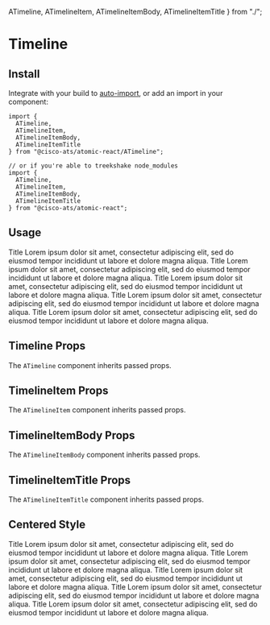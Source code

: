 
  ATimeline,
  ATimelineItem,
  ATimelineItemBody,
  ATimelineItemTitle
} from "./";

<Meta title="Components/Timelines" component={ATimeline} />

# Timeline

## Install

Integrate with your build to [auto-import](?path=/docs/getting-started--page#integrating), or add an import in your component:

```
import {
  ATimeline,
  ATimelineItem,
  ATimelineItemBody,
  ATimelineItemTitle
} from "@cisco-ats/atomic-react/ATimeline";

// or if you're able to treekshake node_modules
import {
  ATimeline,
  ATimelineItem,
  ATimelineItemBody,
  ATimelineItemTitle
} from "@cisco-ats/atomic-react";
```

## Usage

<Preview>
  <Story name="usage-1">
    <ATimeline>
      <ATimelineItem time="2020-01-01 01:00:00 UTC">
        <ATimelineItemTitle>Title</ATimelineItemTitle>
        <ATimelineItemBody>
          Lorem ipsum dolor sit amet, consectetur adipiscing elit, sed do
          eiusmod tempor incididunt ut labore et dolore magna aliqua.
        </ATimelineItemBody>
      </ATimelineItem>
      <ATimelineItem variant="success" time="2020-01-01 02:00:00 UTC">
        <ATimelineItemTitle>Title</ATimelineItemTitle>
        <ATimelineItemBody>
          Lorem ipsum dolor sit amet, consectetur adipiscing elit, sed do
          eiusmod tempor incididunt ut labore et dolore magna aliqua.
        </ATimelineItemBody>
      </ATimelineItem>
      <ATimelineItem variant="info" time="2020-01-01 03:00:00 UTC">
        <ATimelineItemTitle>Title</ATimelineItemTitle>
        <ATimelineItemBody>
          Lorem ipsum dolor sit amet, consectetur adipiscing elit, sed do
          eiusmod tempor incididunt ut labore et dolore magna aliqua.
        </ATimelineItemBody>
      </ATimelineItem>
      <ATimelineItem variant="warning" time="2020-01-01 04:00:00 UTC">
        <ATimelineItemTitle>Title</ATimelineItemTitle>
        <ATimelineItemBody>
          Lorem ipsum dolor sit amet, consectetur adipiscing elit, sed do
          eiusmod tempor incididunt ut labore et dolore magna aliqua.
        </ATimelineItemBody>
      </ATimelineItem>
      <ATimelineItem variant="danger" time="2020-01-01 05:00:00 UTC">
        <ATimelineItemTitle>Title</ATimelineItemTitle>
        <ATimelineItemBody>
          Lorem ipsum dolor sit amet, consectetur adipiscing elit, sed do
          eiusmod tempor incididunt ut labore et dolore magna aliqua.
        </ATimelineItemBody>
      </ATimelineItem>
    </ATimeline>
  </Story>
</Preview>

## Timeline Props

The `ATimeline` component inherits passed props.

<Props of={ATimeline} />

## TimelineItem Props

The `ATimelineItem` component inherits passed props.

<Props of={ATimelineItem} />

## TimelineItemBody Props

The `ATimelineItemBody` component inherits passed props.

<Props of={ATimelineItemBody} />

## TimelineItemTitle Props

The `ATimelineItemTitle` component inherits passed props.

<Props of={ATimelineItemTitle} />

## Centered Style

<Preview>
  <Story name="centered-1">
    <div className="mb-1">
      <ATimeline centered>
        <ATimelineItem time="2020-01-01 01:00:00 UTC">
          <ATimelineItemTitle>Title</ATimelineItemTitle>
          <ATimelineItemBody>
            Lorem ipsum dolor sit amet, consectetur adipiscing elit, sed do
            eiusmod tempor incididunt ut labore et dolore magna aliqua.
          </ATimelineItemBody>
        </ATimelineItem>
        <ATimelineItem variant="success" time="2020-01-01 02:00:00 UTC">
          <ATimelineItemTitle>Title</ATimelineItemTitle>
          <ATimelineItemBody>
            Lorem ipsum dolor sit amet, consectetur adipiscing elit, sed do
            eiusmod tempor incididunt ut labore et dolore magna aliqua.
          </ATimelineItemBody>
        </ATimelineItem>
        <ATimelineItem variant="info" time="2020-01-01 03:00:00 UTC">
          <ATimelineItemTitle>Title</ATimelineItemTitle>
          <ATimelineItemBody>
            Lorem ipsum dolor sit amet, consectetur adipiscing elit, sed do
            eiusmod tempor incididunt ut labore et dolore magna aliqua.
          </ATimelineItemBody>
        </ATimelineItem>
        <ATimelineItem variant="warning" time="2020-01-01 04:00:00 UTC">
          <ATimelineItemTitle>Title</ATimelineItemTitle>
          <ATimelineItemBody>
            Lorem ipsum dolor sit amet, consectetur adipiscing elit, sed do
            eiusmod tempor incididunt ut labore et dolore magna aliqua.
          </ATimelineItemBody>
        </ATimelineItem>
        <ATimelineItem variant="danger" time="2020-01-01 05:00:00 UTC">
          <ATimelineItemTitle>Title</ATimelineItemTitle>
          <ATimelineItemBody>
            Lorem ipsum dolor sit amet, consectetur adipiscing elit, sed do
            eiusmod tempor incididunt ut labore et dolore magna aliqua.
          </ATimelineItemBody>
        </ATimelineItem>
      </ATimeline>
    </div>
  </Story>
</Preview>
